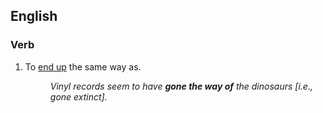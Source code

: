 ==English==

===Verb===
{{en-verb|inf=to [[go]] [[the]] [[way]] [[of]]|goes the way of|going the way of|went the way of|gone the way of}}

# To [[end up]] the same way as.
#: ''Vinyl records seem to have '''gone the way of''' the dinosaurs [i.e., gone extinct].''